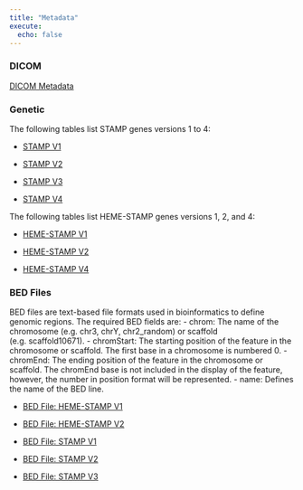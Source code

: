 ```yaml
---
title: "Metadata"
execute:
  echo: false
---
```



### DICOM 

[DICOM Metadata](dicom_data_dict/dicom_data_dictionary.qmd)

### Genetic

The following tables list STAMP genes versions 1 to 4:

* [STAMP V1](stamp_data_dict/stamp_all_versions.qmd#stamp-v1)

* [STAMP V2](stamp_data_dict/stamp_all_versions.qmd#stamp-v2)

* [STAMP V3](stamp_data_dict/stamp_all_versions.qmd#stamp-v3)

* [STAMP V4](stamp_data_dict/stamp_all_versions.qmd#stamp-v4)

The following tables list HEME-STAMP genes versions 1, 2, and 4:

* [HEME-STAMP V1](stamp_data_dict/heme_stamp_all_versions.qmd#heme-stamp-v1)

* [HEME-STAMP V2](stamp_data_dict/heme_stamp_all_versions.qmd#heme-stamp-v2)

* [HEME-STAMP V4](stamp_data_dict/heme_stamp_all_versions.qmd#heme-stamp-v4)

### BED Files

BED files are text-based file formats used in bioinformatics to define genomic regions. The required BED fields are:
 - chrom: The name of the chromosome (e.g. chr3, chrY, chr2_random) or scaffold (e.g. scaffold10671). 
 - chromStart: The starting position of the feature in the chromosome or scaffold. The first base in a chromosome is numbered 0.
 - chromEnd: The ending position of the feature in the chromosome or scaffold. The chromEnd base is not included in the display of the feature, however, the number in position format will be represented.
 - name: Defines the name of the BED line. 


* [BED File: HEME-STAMP V1](stamp_data_dict/bed_files_all_versions.qmd#bed-heme-stamp-v1)

* [BED File: HEME-STAMP V2](stamp_data_dict/bed_files_all_versions.qmd#bed-heme-stamp-v2)

* [BED File: STAMP V1](stamp_data_dict/bed_files_all_versions.qmd#bed-stamp-v1)

* [BED File: STAMP V2](stamp_data_dict/bed_files_all_versions.qmd#bed-stamp-v2)

* [BED File: STAMP V3](stamp_data_dict/bed_files_all_versions.qmd#bed-stamp-v3)

